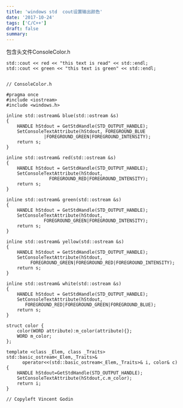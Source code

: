 ```yaml
---
title: 'windows std  cout设置输出颜色'
date: '2017-10-24'
tags: ['C/C++']
draft: false
summary: 
---
```


包含头文件ConsoleColor.h
```
std::cout << red << "this text is read" << std::endl;
std::cout << green << "this text is green" << std::endl;
```
```

// ConsoleColor.h

#pragma once
#include <iostream>
#include <windows.h>

inline std::ostream& blue(std::ostream &s)
{
    HANDLE hStdout = GetStdHandle(STD_OUTPUT_HANDLE); 
    SetConsoleTextAttribute(hStdout, FOREGROUND_BLUE
              |FOREGROUND_GREEN|FOREGROUND_INTENSITY);
    return s;
}

inline std::ostream& red(std::ostream &s)
{
    HANDLE hStdout = GetStdHandle(STD_OUTPUT_HANDLE); 
    SetConsoleTextAttribute(hStdout, 
                FOREGROUND_RED|FOREGROUND_INTENSITY);
    return s;
}

inline std::ostream& green(std::ostream &s)
{
    HANDLE hStdout = GetStdHandle(STD_OUTPUT_HANDLE); 
    SetConsoleTextAttribute(hStdout, 
              FOREGROUND_GREEN|FOREGROUND_INTENSITY);
    return s;
}

inline std::ostream& yellow(std::ostream &s)
{
    HANDLE hStdout = GetStdHandle(STD_OUTPUT_HANDLE); 
    SetConsoleTextAttribute(hStdout, 
         FOREGROUND_GREEN|FOREGROUND_RED|FOREGROUND_INTENSITY);
    return s;
}

inline std::ostream& white(std::ostream &s)
{
    HANDLE hStdout = GetStdHandle(STD_OUTPUT_HANDLE); 
    SetConsoleTextAttribute(hStdout, 
       FOREGROUND_RED|FOREGROUND_GREEN|FOREGROUND_BLUE);
    return s;
}

struct color {
    color(WORD attribute):m_color(attribute){};
    WORD m_color;
};

template <class _Elem, class _Traits>
std::basic_ostream<_Elem,_Traits>& 
      operator<<(std::basic_ostream<_Elem,_Traits>& i, color& c)
{
    HANDLE hStdout=GetStdHandle(STD_OUTPUT_HANDLE); 
    SetConsoleTextAttribute(hStdout,c.m_color);
    return i;
}

// Copyleft Vincent Godin
```
